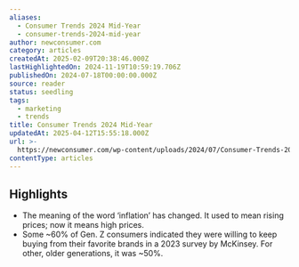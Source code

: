 ```yaml
---
aliases:
  - Consumer Trends 2024 Mid-Year
  - consumer-trends-2024-mid-year
author: newconsumer.com
category: articles
createdAt: 2025-02-09T20:38:46.000Z
lastHighlightedOn: 2024-11-19T10:59:19.706Z
publishedOn: 2024-07-18T00:00:00.000Z
source: reader
status: seedling
tags:
  - marketing
  - trends
title: Consumer Trends 2024 Mid-Year
updatedAt: 2025-04-12T15:55:18.000Z
url: >-
  https://newconsumer.com/wp-content/uploads/2024/07/Consumer-Trends-2024-Mid-Year.pdf
contentType: articles
---
```

## Highlights

- The meaning of the word ‘inflation’ has changed. It used to mean rising prices; now it means high prices.
- Some ~60% of Gen. Z consumers indicated they were willing to keep buying from their favorite brands in a 2023 survey by McKinsey.
  For other, older generations, it was ~50%.
